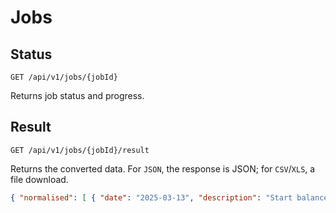 # Jobs

## Status
`GET /api/v1/jobs/{jobId}`

Returns job status and progress.

## Result
`GET /api/v1/jobs/{jobId}/result`

Returns the converted data. For `JSON`, the response is JSON; for `CSV`/`XLS`, a file download.

```json
{ "normalised": [ { "date": "2025-03-13", "description": "Start balance" } ] }
```
